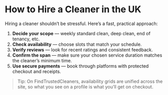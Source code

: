 # How to Hire a Cleaner in the UK
Hiring a cleaner shouldn’t be stressful. Here’s a fast, practical approach:
1. **Decide your scope** — weekly standard clean, deep clean, end of tenancy, etc.
2. **Check availability** — choose slots that match your schedule.
3. **Verify reviews** — look for recent ratings and consistent feedback.
4. **Confirm the span** — make sure your chosen service duration matches the cleaner’s minimum time.
5. **Use secure payments** — book through platforms with protected checkout and receipts.
> Tip: On FindTrustedCleaners, availability grids are unified across the site, so what you see on a profile is what you’ll get on checkout.
